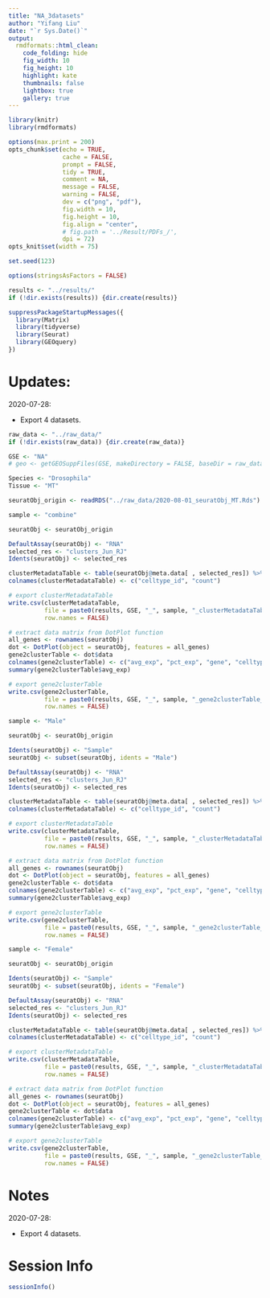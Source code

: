 ```yaml
---
title: "NA_3datasets"
author: "Yifang Liu"
date: "`r Sys.Date()`"
output:
  rmdformats::html_clean:
    code_folding: hide
    fig_width: 10
    fig_height: 10
    highlight: kate
    thumbnails: false
    lightbox: true
    gallery: true
---
```


```r
library(knitr)
library(rmdformats)

options(max.print = 200)
opts_chunk$set(echo = TRUE,
               cache = FALSE,
               prompt = FALSE,
               tidy = TRUE,
               comment = NA,
               message = FALSE,
               warning = FALSE,
               dev = c("png", "pdf"),
               fig.width = 10,
               fig.height = 10,
               fig.align = "center",
               # fig.path = '../Result/PDFs_/',
               dpi = 72)
opts_knit$set(width = 75)
```

```r
set.seed(123)

options(stringsAsFactors = FALSE)

results <- "../results/"
if (!dir.exists(results)) {dir.create(results)}

suppressPackageStartupMessages({
  library(Matrix)
  library(tidyverse)
  library(Seurat)
  library(GEOquery)
})
```

# Updates:

2020-07-28:

  * Export 4 datasets.

```r
raw_data <- "../raw_data/"
if (!dir.exists(raw_data)) {dir.create(raw_data)}

GSE <- "NA"
# geo <- getGEOSuppFiles(GSE, makeDirectory = FALSE, baseDir = raw_data)

Species <- "Drosophila"
Tissue <- "MT"
```

```r
seuratObj_origin <- readRDS("../raw_data/2020-08-01_seuratObj_MT.Rds")
```

```r
sample <- "combine"

seuratObj <- seuratObj_origin

DefaultAssay(seuratObj) <- "RNA"
selected_res <- "clusters_Jun_RJ"
Idents(seuratObj) <- selected_res

clusterMetadataTable <- table(seuratObj@meta.data[ , selected_res]) %>% as.data.frame()
colnames(clusterMetadataTable) <- c("celltype_id", "count")

# export clusterMetadataTable
write.csv(clusterMetadataTable,
          file = paste0(results, GSE, "_", sample, "_clusterMetadataTable_", Species, "_", Tissue, ".csv"),
          row.names = FALSE)

# extract data matrix from DotPlot function
all_genes <- rownames(seuratObj)
dot <- DotPlot(object = seuratObj, features = all_genes)
gene2clusterTable <- dot$data
colnames(gene2clusterTable) <- c("avg_exp", "pct_exp", "gene", "celltype_id", "avg_exp_scaled")
summary(gene2clusterTable$avg_exp)

# export gene2clusterTable
write.csv(gene2clusterTable,
          file = paste0(results, GSE, "_", sample, "_gene2clusterTable_", Species, "_", Tissue, ".csv"),
          row.names = FALSE)
```

```r
sample <- "Male"

seuratObj <- seuratObj_origin

Idents(seuratObj) <- "Sample"
seuratObj <- subset(seuratObj, idents = "Male")

DefaultAssay(seuratObj) <- "RNA"
selected_res <- "clusters_Jun_RJ"
Idents(seuratObj) <- selected_res

clusterMetadataTable <- table(seuratObj@meta.data[ , selected_res]) %>% as.data.frame()
colnames(clusterMetadataTable) <- c("celltype_id", "count")

# export clusterMetadataTable
write.csv(clusterMetadataTable,
          file = paste0(results, GSE, "_", sample, "_clusterMetadataTable_", Species, "_", Tissue, ".csv"),
          row.names = FALSE)

# extract data matrix from DotPlot function
all_genes <- rownames(seuratObj)
dot <- DotPlot(object = seuratObj, features = all_genes)
gene2clusterTable <- dot$data
colnames(gene2clusterTable) <- c("avg_exp", "pct_exp", "gene", "celltype_id", "avg_exp_scaled")
summary(gene2clusterTable$avg_exp)

# export gene2clusterTable
write.csv(gene2clusterTable,
          file = paste0(results, GSE, "_", sample, "_gene2clusterTable_", Species, "_", Tissue, ".csv"),
          row.names = FALSE)
```

```r
sample <- "Female"

seuratObj <- seuratObj_origin

Idents(seuratObj) <- "Sample"
seuratObj <- subset(seuratObj, idents = "Female")

DefaultAssay(seuratObj) <- "RNA"
selected_res <- "clusters_Jun_RJ"
Idents(seuratObj) <- selected_res

clusterMetadataTable <- table(seuratObj@meta.data[ , selected_res]) %>% as.data.frame()
colnames(clusterMetadataTable) <- c("celltype_id", "count")

# export clusterMetadataTable
write.csv(clusterMetadataTable,
          file = paste0(results, GSE, "_", sample, "_clusterMetadataTable_", Species, "_", Tissue, ".csv"),
          row.names = FALSE)

# extract data matrix from DotPlot function
all_genes <- rownames(seuratObj)
dot <- DotPlot(object = seuratObj, features = all_genes)
gene2clusterTable <- dot$data
colnames(gene2clusterTable) <- c("avg_exp", "pct_exp", "gene", "celltype_id", "avg_exp_scaled")
summary(gene2clusterTable$avg_exp)

# export gene2clusterTable
write.csv(gene2clusterTable,
          file = paste0(results, GSE, "_", sample, "_gene2clusterTable_", Species, "_", Tissue, ".csv"),
          row.names = FALSE)
```

# Notes

2020-07-28:

  * Export 4 datasets.

# Session Info

```r
sessionInfo()
```

